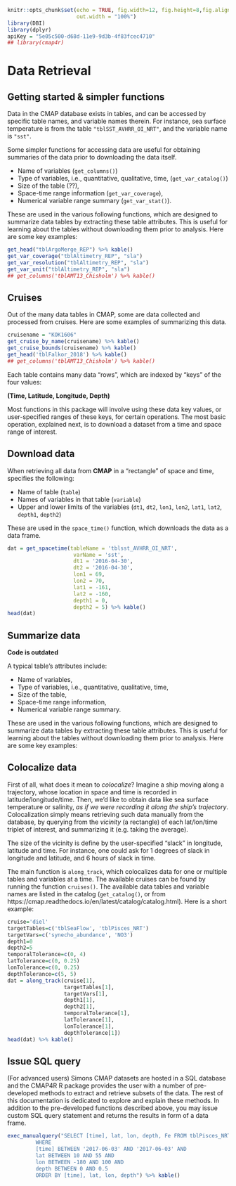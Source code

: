 ```r
knitr::opts_chunk$set(echo = TRUE, fig.width=12, fig.height=8,fig.align = "center",
                      out.width = "100%")
library(DBI)
library(dplyr)
apiKey = "5e05c500-d68d-11e9-9d3b-4f83fcec4710"
## library(cmap4r)
```
# Data Retrieval

## Getting started & simpler functions

Data in the CMAP database exists in tables, and can be accessed by specific
table names, and variable names therein. For instance, sea surface temperature
is from the table `"tblSST_AVHRR_OI_NRT"`, and the variable name is `"sst"`.

Some simpler functions for accessing data are useful for obtaining summaries of
the data prior to downloading the data itself.

+ Name of variables (`get_columns()`)
+ Type of variables, i.e., quantitative, qualitative, time, (`get_var_catalog()`)
+ Size of the table (??),
+ Space-time range information (`get_var_coverage`),
+ Numerical variable range summary (`get_var_stat()`).

These are used in the various following functions, which are designed to
summarize data tables by extracting these table attributes. This is useful for
learning about the tables without downloading them prior to analysis. Here are
some key examples:


```r
get_head("tblArgoMerge_REP") %>% kable()
get_var_coverage("tblAltimetry_REP", "sla")
get_var_resolution("tblAltimetry_REP", "sla")
get_var_unit("tblAltimetry_REP", "sla")
## get_columns('tblAMT13_Chisholm') %>% kable()
```

## Cruises

Out of the many data tables in CMAP, some are data collected and processed from
cruises. Here are some examples of summarizing this data.

```r
cruisename = "KOK1606"
get_cruise_by_name(cruisename) %>% kable()
get_cruise_bounds(cruisename) %>% kable()
get_head('tblFalkor_2018') %>% kable()
## get_columns('tblAMT13_Chisholm') %>% kable()
```

Each table contains many data "rows", which are indexed by "keys" of the four
values:

**(Time, Latitude, Longitude, Depth)**

Most functions in this package will involve using these data key values, or
user-specified ranges of these keys, for certain operations. The most basic
operation, explained next, is to download a dataset from a time and space range
of interest.

## Download data

When retrieving all data from **CMAP** in a "rectangle" of space and time,
specifies the following:

+ Name of table (`table`)
+ Names of variables in that table (`variable`)
+ Upper and lower limits of the variables (`dt1`, `dt2`, `lon1`, `lon2`, `lat1`,
  `lat2`, `depth1`, `depth2`)

These are used in the `space_time()` function, which downloads the data as a data
frame.

```r
dat = get_spacetime(tableName = 'tblsst_AVHRR_OI_NRT',
                     varName = 'sst',
                     dt1 = '2016-04-30',
                     dt2 = '2016-04-30',
                     lon1 = 69,
                     lon2 = 70,
                     lat1 = -161,
                     lat2 = -160,
                     depth1 = 0,
                     depth2 = 5) %>% kable()
head(dat)
```

## Summarize data

**Code is outdated** 

A typical table's attributes include:

+ Name of variables,
+ Type of variables, i.e., quantitative, qualitative, time, 
+ Size of the table,
+ Space-time range information,
+ Numerical variable range summary.

These are used in the various following functions, which are designed to
summarize data tables by extracting these table attributes. This is useful for
learning about the tables without downloading them prior to analysis. Here are
some key examples:


## Colocalize data

First of all, what does it mean to *colocalize*? Imagine a ship moving along a
trajectory, whose location in space and time is recorded in
latitude/longitude/time. Then, we'd like to obtain data like sea surface
temperature or salinity, *as if we were recording it along the ship's
trajectory*. Colocalization simply means retrieving such data manually from the
database, by querying from the *vicinity* (a rectangle) of each lat/lon/time
triplet of interest, and summarizing it (e.g. taking the average).

The size of the vicinity is define by the user-specified "slack" in longitude,
latitude and time. For instance, one could ask for 1 degrees of slack in
longitude and latitude, and 6 hours of slack in time.

The main function is `along_track`, which colocalizes data for one or multiple
tables and variables at a time. The available cruises can be found by running
the function `cruises()`. The available data tables and variable names are
listed in the catalog (`get_catalog()`, or from
https://cmap.readthedocs.io/en/latest/catalog/catalog.html). Here is a short
example:

```r
cruise='diel'
targetTables=c('tblSeaFlow', 'tblPisces_NRT')
targetVars=c('synecho_abundance', 'NO3')
depth1=0
depth2=5
temporalTolerance=c(0, 4)
latTolerance=c(0, 0.25)
lonTolerance=c(0, 0.25)
depthTolerance=c(5, 5)
dat = along_track(cruise[1],
                  targetTables[1],
                  targetVars[1],
                  depth1[1],
                  depth2[1],
                  temporalTolerance[1],
                  latTolerance[1],
                  lonTolerance[1],
                  depthTolerance[1])
head(dat) %>% kable()
```

## Issue SQL query

(For advanced users) Simons CMAP datasets are hosted in a SQL database and the
CMAP4R R package provides the user with a number of pre-developed methods to
extract and retrieve subsets of the data. The rest of this documentation is
dedicated to explore and explain these methods. In addition to the pre-developed
functions described above, you may issue custom SQL query statement and returns
the results in form of a data frame.


```r
exec_manualquery("SELECT [time], lat, lon, depth, Fe FROM tblPisces_NRTx
         WHERE
         [time] BETWEEN '2017-06-03' AND '2017-06-03' AND
         lat BETWEEN 10 AND 55 AND
         lon BETWEEN -180 AND 100 AND
         depth BETWEEN 0 AND 0.5
         ORDER BY [time], lat, lon, depth") %>% kable()
```
